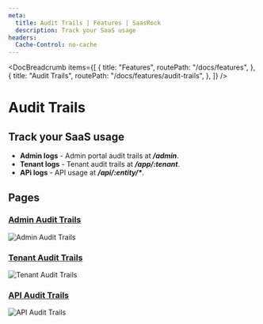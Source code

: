 ```yaml
---
meta:
  title: Audit Trails | Features | SaasRock
  description: Track your SaaS usage
headers:
  Cache-Control: no-cache
---
```



<DocBreadcrumb
  items={[
    {
      title: "Features",
      routePath: "/docs/features",
    },
    {
      title: "Audit Trails",
      routePath: "/docs/features/audit-trails",
    },
  ]}
/>

# Audit Trails

## Track your SaaS usage

- **Admin logs** - Admin portal audit trails at **_/admin_**.
- **Tenant logs** - Tenant audit trails at **_/app/:tenant_**.
- **APi logs** - API usage at **_/api/:entity/\*_**.

## Pages

### [Admin Audit Trails](/admin/audit-trails)

<img
  class="bg-gray-100 border-gray-500 border-2 border-dashed rounded-lg object-cover h-95"
  src="https://yahooder.sirv.com/saasrock/features/audit-trails/admin.png"
  alt="Admin Audit Trails"
/>

### [Tenant Audit Trails](/app/acme-corp-1/settings/audit-trails)

<img
  class="bg-gray-100 border-gray-500 border-2 border-dashed rounded-lg object-cover h-95"
  src="https://yahooder.sirv.com/saasrock/features/audit-trails/tenant.png"
  alt="Tenant Audit Trails"
/>

### [API Audit Trails](/admin/api/logs)

<img
  class="bg-gray-100 border-gray-500 border-2 border-dashed rounded-lg object-cover h-95"
  src="https://yahooder.sirv.com/saasrock/features/audit-trails/api.png"
  alt="API Audit Trails"
/>
